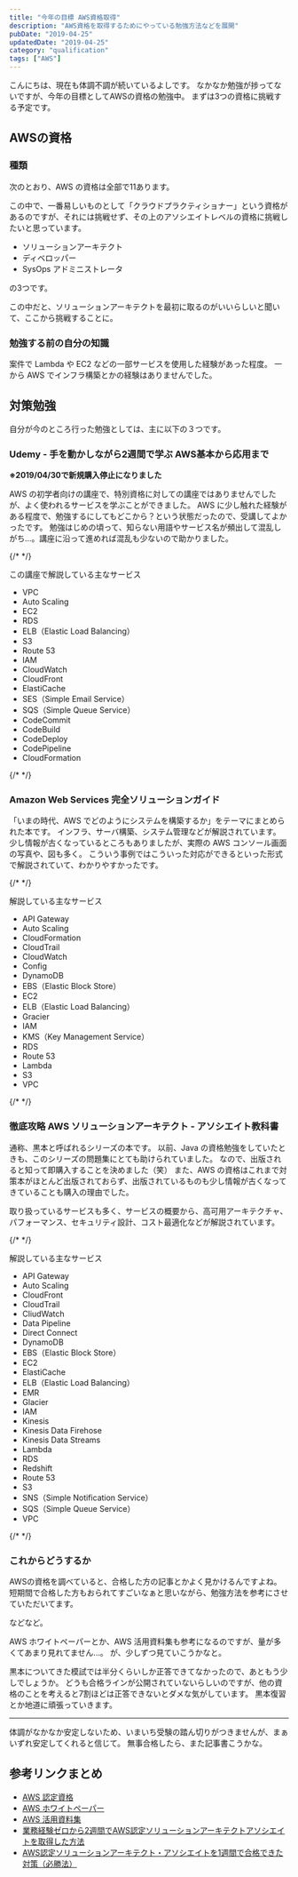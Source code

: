 ```yaml
---
title: "今年の目標 AWS資格取得"
description: "AWS資格を取得するためにやっている勉強方法などを展開"
pubDate: "2019-04-25"
updatedDate: "2019-04-25"
category: "qualification"
tags: ["AWS"]
---
```


こんにちは、現在も体調不調が続いているよしです。
なかなか勉強が捗ってないですが、今年の目標としてAWSの資格の勉強中。
まずは3つの資格に挑戦する予定です。


## AWSの資格
<OG url="https://aws.amazon.com/jp/certification" />

### 種類
次のとおり、AWS の資格は全部で11あります。

<ImageWrapper src="screenshots/2019/aws-qualification/aws-qualification-list.png" alt="AWS資格の種類" />

この中で、一番易しいものとして「クラウドプラクティショナー」という資格があるのですが、それには挑戦せず、その上のアソシエイトレベルの資格に挑戦したいと思っています。

- ソリューションアーキテクト
- ディベロッパー
- SysOps アドミニストレータ

の3つです。

この中だと、ソリューションアーキテクトを最初に取るのがいいらしいと聞いて、ここから挑戦することに。

### 勉強する前の自分の知識
案件で Lambda や EC2 などの一部サービスを使用した経験があった程度。
一から AWS でインフラ構築とかの経験はありませんでした。

## 対策勉強

自分が今のところ行った勉強としては、主に以下の３つです。

### Udemy - 手を動かしながら2週間で学ぶ AWS基本から応用まで
**※2019/04/30で新規購入停止になりました**

AWS の初学者向けの講座で、特別資格に対しての講座ではありませんでしたが、よく使われるサービスを学ぶことができました。
AWS に少し触れた経験がある程度で、勉強するにしてもどこから？という状態だったので、受講してよかったです。
勉強はじめの頃って、知らない用語やサービス名が頻出して混乱しがち...。講座に沿って進めれば混乱も少ないので助かりました。

{/* <!-- textlint-disable ja-technical-writing/ja-no-mixed-period --> */}

この講座で解説している主なサービス
- VPC
- Auto Scaling
- EC2
- RDS
- ELB（Elastic Load Balancing）
- S3
- Route 53
- IAM
- CloudWatch
- CloudFront
- ElastiCache
- SES（Simple Email Service）
- SQS（Simple Queue Service）
- CodeCommit
- CodeBuild
- CodeDeploy
- CodePipeline
- CloudFormation

{/* <!-- textlint-enable --> */}

### Amazon Web Services 完全ソリューションガイド
<OG url="https://bookplus.nikkei.com/atcl/catalog/16/258900/" />

「いまの時代、AWS でどのようにシステムを構築するか」をテーマにまとめられた本です。
インフラ、サーバ構築、システム管理などが解説されています。
少し情報が古くなっているところもありましたが、実際の AWS コンソール画面の写真や、図も多く。
こういう事例ではこういった対応ができるといった形式で解説されていて、わかりやすかったです。

{/* <!-- textlint-disable ja-technical-writing/ja-no-mixed-period --> */}

解説している主なサービス
- API Gateway
- Auto Scaling
- CloudFormation
- CloudTrail
- CloudWatch
- Config
- DynamoDB
- EBS（Elastic Block Store）
- EC2
- ELB（Elastic Load Balancing）
- Gracier
- IAM
- KMS（Key Management Service）
- RDS
- Route 53
- Lambda
- S3
- VPC

{/* <!-- textlint-enable --> */}

### 徹底攻略 AWS ソリューションアーキテクト - アソシエイト教科書
<OG url="https://book.impress.co.jp/books/1118101069" />

通称、黒本と呼ばれるシリーズの本です。
以前、Java の資格勉強をしていたときも、このシリーズの問題集にとても助けられていました。
なので、出版されると知って即購入することを決めました（笑）
また、AWS の資格はこれまで対策本がほとんど出版されておらず、出版されているものも少し情報が古くなってきていることも購入の理由でした。

取り扱っているサービスも多く、サービスの概要から、高可用アーキテクチャ、パフォーマンス、セキュリティ設計、コスト最適化などが解説されています。

{/* <!-- textlint-disable ja-technical-writing/ja-no-mixed-period --> */}

解説している主なサービス
- API Gateway
- Auto Scaling
- CloudFront
- CloudTrail
- CliudWatch
- Data Pipeline
- Direct Connect
- DynamoDB
- EBS（Elastic Block Store）
- EC2
- ElastiCache
- ELB（Elastic Load Balancing）
- EMR
- Glacier
- IAM
- Kinesis
- Kinesis Data Firehose
- Kinesis Data Streams
- Lambda
- RDS
- Redshift
- Route 53
- S3
- SNS（Simple Notification Service）
- SQS（Simple Queue Service）
- VPC

{/* <!-- textlint-enable --> */}

### これからどうするか
AWSの資格を調べていると、合格した方の記事とかよく見かけるんですよね。短期間で合格した方もおられてすごいなぁと思いながら、勉強方法を参考にさせていただいてます。

<OG url="https://datumstudio.jp/blog/aws%E8%AA%8D%E5%AE%9A%E3%82%BD%E3%83%AA%E3%83%A5%E3%83%BC%E3%82%B7%E3%83%A7%E3%83%B3%E3%82%A2%E3%83%BC%E3%82%AD%E3%83%86%E3%82%AF%E3%83%88%E3%82%A2%E3%82%BD%E3%82%B7%E3%82%A8%E3%82%A4%E3%83%88" />

などなど。

<OG url="https://aws.amazon.com/jp/whitepapers" />
<OG url="https://aws.amazon.com/jp/aws-jp-introduction" />
AWS ホワイトペーパーとか、AWS 活用資料集も参考になるのですが、量が多くてあまり見れてません...。
が、少しずつ見ていこうかなと。

黒本についてきた模試では半分くらいしか正答できてなかったので、あともう少しでしょうか。
どうも合格ラインが公開されていないらしいのですが、他の資格のことを考えると7割ほどは正答できないとダメな気がしています。
黒本復習とか地道に頑張っていきます。

---

体調がなかなか安定しないため、いまいち受験の踏ん切りがつきませんが、まぁいずれ安定してくれると信じて。
無事合格したら、また記事書こうかな。

## 参考リンクまとめ
- [AWS 認定資格](https://aws.amazon.com/jp/certification/)
- [AWS ホワイトペーパー](https://aws.amazon.com/jp/whitepapers/)
- [AWS 活用資料集](https://aws.amazon.com/jp/aws-jp-introduction/)
- [業務経験ゼロから2週間でAWS認定ソリューションアーキテクトアソシエイトを取得した方法](https://datumstudio.jp/blog/aws%E8%AA%8D%E5%AE%9A%E3%82%BD%E3%83%AA%E3%83%A5%E3%83%BC%E3%82%B7%E3%83%A7%E3%83%B3%E3%82%A2%E3%83%BC%E3%82%AD%E3%83%86%E3%82%AF%E3%83%88%E3%82%A2%E3%82%BD%E3%82%B7%E3%82%A8%E3%82%A4%E3%83%88)
- [AWS認定ソリューションアーキテクト・アソシエイトを1週間で合格できた対策（必勝法）](https://takulog.info/how-to-get-aws-solution-architect-associate/)
